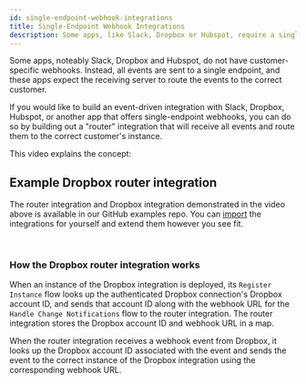 ```yaml
---
id: single-endpoint-webhook-integrations
title: Single-Endpoint Webhook Integrations
description: Some apps, like Slack, Dropbox or Hubspot, require a single endpoint to be configured for all events. This guide explains how to route events to the correct instance in such cases.
---
```




Some apps, noteably Slack, Dropbox and Hubspot, do not have customer-specific webhooks.
Instead, all events are sent to a single endpoint, and these apps expect the receiving server to route the events to the correct customer.

If you would like to build an event-driven integration with Slack, Dropbox, Hubspot, or another app that offers single-endpoint webhooks, you can do so by building out a "router" integration that will receive all events and route them to the correct customer's instance.

This video explains the concept:


## Example Dropbox router integration

The router integration and Dropbox integration demonstrated in the video above is available in our GitHub examples repo.
You can [import](/self-managed/composer/builder/integrations.mdx#importing-an-integration) the integrations for yourself and extend them however you see fit.

<ExampleIntegrationLink
  href="https://github.com/prismatic-io/examples/blob/main/integrations/dropbox/example-dropbox-router.yml"
  title="Router Integration"
/>
<br />
<ExampleIntegrationLink
  href="https://github.com/prismatic-io/examples/blob/main/integrations/dropbox/example-dropbox-integration.yml"
  title="Example Dropbox Integration"
/>

### How the Dropbox router integration works

When an instance of the Dropbox integration is deployed, its `Register Instance` flow looks up the authenticated Dropbox connection's Dropbox account ID, and sends that account ID along with the webhook URL for the `Handle Change Notifications` flow to the router integration.
The router integration stores the Dropbox account ID and webhook URL in a map.

When the router integration receives a webhook event from Dropbox, it looks up the Dropbox account ID associated with the event and sends the event to the correct instance of the Dropbox integration using the corresponding webhook URL.

